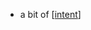 - a bit of [[intent]]

[//begin]: # 'Autogenerated link references for markdown compatibility'
[intent]: intent 'Intent'
[//end]: # 'Autogenerated link references'
